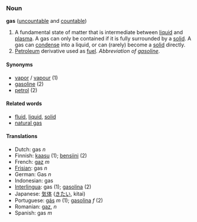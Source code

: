 ===Noun===
'''gas''' ([[uncountable]] and [[countable]])

# A fundamental state of matter that is intermediate between [[liquid]] and [[plasma]].  A gas can only be contained if it is fully surrounded by a [[solid]].  A gas can [[condense]] into a liquid, or can (rarely) become a [[solid]] directly.
# [[Petroleum]] derivative used as [[fuel]].  ''Abbreviation of [[gasoline]]''.

====Synonyms====
*[[vapor]] / [[vapour]] (1)
*[[gasoline]] (2)
*[[petrol]] (2)

====Related words====
*[[fluid]], [[liquid]], [[solid]]
*[[natural gas]]

====Translations====
*Dutch: gas ''n''
*Finnish: [[kaasu]] (1); [[bensiini]] (2)
*French: [[gaz]] ''m''
*[[Frisian]]: gas ''n''
*German: Gas ''n''
*Indonesian: gas
*[[Interlingua]]: gas (1); [[gasolina]] (2)
*Japanese: [[気体]] ([[きたい]], kitai)
*Portuguese: [[gás]] ''m'' (1); [[gasolina]] ''f'' (2)
*Romanian: [[gaz]], ''n''
*Spanish: gas ''m''
